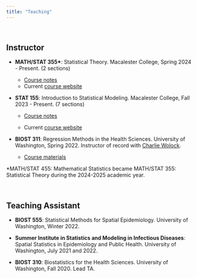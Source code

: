 ```yaml
---
title: "Teaching"
---
```


<br>

## Instructor

-   **MATH/STAT 355\***: Statistical Theory. Macalester College, Spring 2024 - Present. (2 sections)

    -   [Course notes](https://mac-stat.github.io/MathStat355Notes/)
    -   Current [course website](https://taylorokonek.github.io/mathstat355_sp25/)

-   **STAT 155**: Introduction to Statistical Modeling. Macalester College, Fall 2023 - Present. (7 sections)

    -   [Course notes](https://mac-stat.github.io/Stat155Notes/)

    -   Current [course website](https://taylorokonek.github.io/stat155_sp25/)

-   **BIOST 311**: Regression Methods in the Health Sciences. University of Washington, Spring 2022. Instructor of record with [Charlie Wolock](https://cwolock.github.io/teaching).

    -   [Course materials](https://github.com/cwolock/BIOST311)

\*MATH/STAT 455: Mathematical Statistics became MATH/STAT 355: Statistical Theory during the 2024-2025 academic year.

<br>

## Teaching Assistant

-   **BIOST 555**: Statistical Methods for Spatial Epidemiology. University of Washington, Winter 2022.

-   **Summer Institute in Statistics and Modeling in Infectious Diseases**: Spatial Statistics in Epidemiology and Public Health. University of Washington, July 2021 and 2022.

-   **BIOST 310**: Biostatistics for the Health Sciences. University of Washington, Fall 2020. Lead TA.
